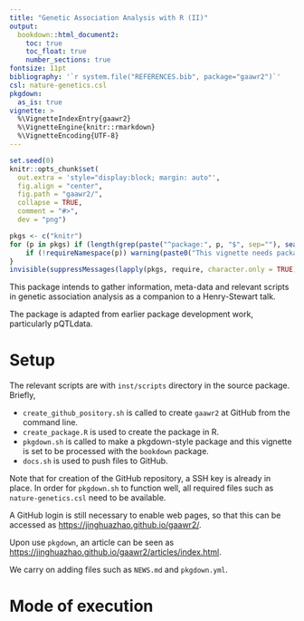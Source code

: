 ```yaml
---
title: "Genetic Association Analysis with R (II)"
output:
  bookdown::html_document2:
    toc: true
    toc_float: true
    number_sections: true
fontsize: 11pt
bibliography: '`r system.file("REFERENCES.bib", package="gaawr2")`'
csl: nature-genetics.csl
pkgdown:
  as_is: true
vignette: >
  %\VignetteIndexEntry{gaawr2}
  %\VignetteEngine{knitr::rmarkdown}
  %\VignetteEncoding{UTF-8}
---
```


```r
set.seed(0)
knitr::opts_chunk$set(
  out.extra = 'style="display:block; margin: auto"',
  fig.align = "center",
  fig.path = "gaawr2/",
  collapse = TRUE,
  comment = "#>",
  dev = "png")
```

```r
pkgs <- c("knitr")
for (p in pkgs) if (length(grep(paste("^package:", p, "$", sep=""), search())) == 0) {
    if (!requireNamespace(p)) warning(paste0("This vignette needs package `", p, "'; please install"))
}
invisible(suppressMessages(lapply(pkgs, require, character.only = TRUE)))
```

This package intends to gather information, meta-data and relevant scripts in genetic association analysis as a companion to a Henry-Stewart talk.

The package is adapted from earlier package development work,  particularly pQTLdata.

# Setup

The relevant scripts are with `inst/scripts` directory in the source package. Briefly,

- `create_github_pository.sh` is called to create `gaawr2` at GitHub from the command line.
- `create_package.R` is used to create the package in R.
- `pkgdown.sh` is called to make a pkgdown-style package and this vignette is set to be processed with the `bookdown` package.
- `docs.sh` is used to push files to GitHub.

Note that for creation of the GitHub repository, a SSH key is already in place. In order for `pkgdown.sh` to function well, all required files such as `nature-genetics.csl` need to be available.

A GitHub login is still necessary to enable web pages, so that this can be accessed as <https://jinghuazhao.github.io/gaawr2/>.

Upon use `pkgdown`, an article can be seen as <https://jinghuazhao.github.io/gaawr2/articles/index.html>.

We carry on adding files such as `NEWS.md` and `pkgdown.yml`.

# Mode of execution
